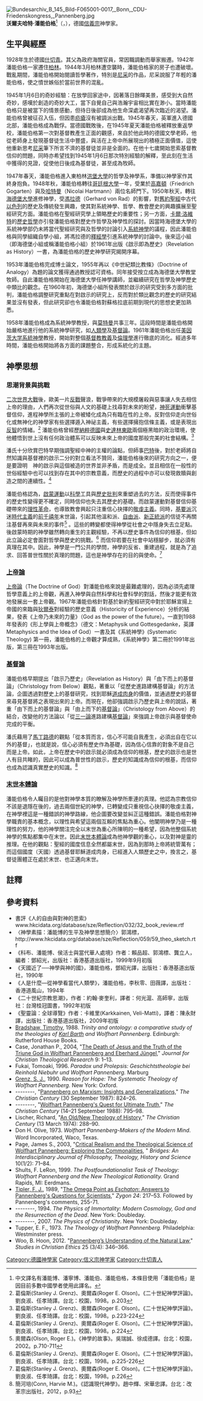 
[[File:Bundesarchiv_B_145_Bild-F065001-0017,_Bonn,_CDU-Friedenskongress,_Pannenberg.jpg|thumb]]
'''沃爾夫哈特·潘能伯格'''<ref>中文譯名有潘能博、潘寧博、潘能伯、潘能伯格，本條目使用「潘能伯格」是因目前多數中國學者使用此譯名。</ref>（{{lang|de|Wolfhart Pannenberg}}，{{bd|1928年|10月2日|2014年|9月5日|catIdx=P}}），德國[[信義宗|信義宗]]神學家。

== 生平與經歷 ==
1928年生於德國[[什切青|什切青]]。其父為政府海關官員，常因職調動而舉家搬遷。1942年潘能伯格一家遷住[[柏林|柏林]]。1944年3月柏林遭空襲時，潘能伯格家的房子也遭破壞。戰亂期間，潘能伯格開始閱讀哲學著作，特別是[[尼采|尼采]]的作品，尼采說服了年輕的潘能伯格，使之憤世嫉俗於當前世界的混亂。

1945年1月6日的奇妙經驗：在放學回家途中，因著落日餘暉美景，感受到大自然奇妙，感嘆於創造的奇妙大工，當下自覺自己與浩瀚宇宙相比實在渺小。當時潘能伯格只是被當下的情景感動，但待日後卻成為他生命深處渴望再次臨近的渴望。潘能伯格曾被征召入伍，但因患[[疥瘡|疥瘡]]沒有被調派出戰。1945年春天，英軍進入德國北部，潘能伯格成為戰俘。當德國戰敗後，在1945年夏天潘能伯格被釋放重返學校，潘能伯格第一次對基督教產生正面的觀感，來自於他此時的德國文學老師，他從老師身上發現基督徒生活中豐盛，與活在上帝中所展現出的積極正面價值，這使他重新思考[[尼采|尼采]]筆下所言不濟的基督徒並非是全面的。在他十七歲開始思索基督教信仰的問題，同時亦希望找到1945年1月6日那次特別經驗的解釋，至此刻在生活中獲得的見證，促使他日後成為基督徒，甚至成為牧師。

1947年春天，潘能伯格進入東柏林[[洪堡大學|洪堡大學]]的哲學及神學系，準備以神學家作其終身抱負。1948年秋，潘能伯格轉往[[哥廷根大學|哥廷根大學]]一年，受業於[[高嘉頓|高嘉頓]]（Friedrich Gogarten）與及[[哈特曼|哈特曼]]（Nicolai Hartmann）兩位名師門下。1950年秋天，轉往[[海德堡大學|海德堡大學]]進修神學，受[[馮拉德|馮拉德]]（Gerhard von Rad）的影響，對[[舊約聖經|舊約聖經]]中古代[[以色列|以色列]]的歷史及傳統發生興趣，使其對系統神學、哲學、教會歷史的興趣擴展至聖經研究方面。潘能伯格在聖經研究學上領略歷史的重要性；另一方面，[[卡爾·洛維特|卡爾·洛維特]]的[[歷史哲學|歷史哲學]]亦引發潘能伯格對歷史作哲學及神學性的探討。因當時海德堡大學的系統神學部仍未將當代聖經研究與及哲學的討論引入[[系統神學|系統神學]]的議程，因此潘能伯格與同學組織自學小組，將馮拉德的[[釋經學|釋經學]]引進系統神學的討論中。後來這小組（即海德堡小組或稱潘能伯格小組）於1961年出版《啟示即為歷史》（Revelation as History）一書，為潘能伯格的歷史神學研究揭開序幕。

1953年潘能伯格完成博士論文，1955年再以《中世紀類比教條》（Doctrine of Analogy）為題的論文獲得通過教授認可資格。同年接受按立成為海德堡大學教堂牧師。自此潘能伯格開始在海德堡大學任神學講師，並繼續研究在哲學及神學歷史中類比的觀念。在1960年初，海德堡小組所發表關於啟示的研究受到多方面的批判，潘能伯格調整研究重點在對啟示的研究上，反而對於類比觀念的歷史的研究結果並沒有發表，但此研究卻也令潘能伯格對蘇格拉底前期到現代的思想史更加熟悉。

1958年潘能伯格成為{{link-de|烏柏途神學院|Kirchliche Hochschule Wuppertal/Bethel}}系統神學教授，與[[莫特曼|莫特曼]]共事三年。這段時間是潘能伯格開始嚴格地進行他的系統神學研究，如[[人類學|人類學]]及[[基督論|基督論]]。1961年潘能伯格出任[[美因茨大学|美因茨大学]][[系統神學|系統神學]]教授，開始對整個[[基督教教義|基督教教義]]及[[倫理學|倫理學]]進行徹底的消化。經過多年時間，潘能伯格開始將各方面的課題整合，形成系統化的主題。

== 神學思想 ==
=== 思潮背景與挑戰 ===
[[二次世界大戰|二次世界大戰]]後，歐美一片[[反戰|反戰]]聲浪，戰爭帶來的大規模屠殺與惡事讓人失去相信上帝的理由，人們再次從世俗與人文的基礎上找尋對未來的盼望，[[神死運動|神死運動]]衝擊基督信仰，進程神學所主張的上帝被矮化成為只有臨在性的上帝。反對信仰走向世俗化或無神化的神學家有些選擇遁入神祕主義，有些選擇擁抱信條主義，或是表現出[[反智|反智]]的情緒。<ref>葛倫斯(Stanley J. Grenz)、奧爾森(Roger E. Olson)。《二十世紀神學評論》。劉良淑、任孝琦譯。台北：校園，1998。p.203</ref> 
潘能伯格曾經歷[[納粹德國|納粹德國]]與[[史達林東歐|史達林東歐]]兩個極黑暗的政治環境，使他體悟到世上沒有任何政治體系可以反映未來上帝的國度那般完美的社會結構。<ref>葛倫斯(Stanley J. Grenz)、奧爾森(Roger E. Olson)。《二十世紀神學評論》。劉良淑、任孝琦譯。台北：校園，1998。p.223-224</ref> 

潘氏十分欣賞巴特早期強調聖經中神的主權的論點，但師事[[巴特|巴特]]後，對於老師將自然知識與基督裡的啟示二分的對立看法不贊同，潘能伯格後來的研究方向之一，便是要證明　神的啟示與這個被造的世界並非矛盾，而是成全。並且相信在一般性的世俗經驗中也可以找到存在其中的宗教意義，而歷史的過程中亦可以發現救贖與創造之間的連續性。<ref>葛倫斯(Stanley J. Grenz)、奧爾森(Roger E. Olson)。《二十世紀神學評論》。劉良淑、任孝琦譯。台北：校園，1998。p.224</ref> 

潘能伯格認為，[[啟蒙運動|啟蒙運動]]以[[科學|科學]]工具與[[歷史批判|歷史批判]]來重塑過去的方法，反而使得事件的歷史性變得更不確定，同時信仰也失去其歷史的基礎。而啟蒙運動對基督信仰基礎帶來的[[理性革命|理性革命]]，也導致教會興起只注重信心抉擇的[[敬虔主義|敬虔主義]]。同時，[[基要派|基要派]]沉迷[[時代主義|時代主義]]的[[前千禧年|前千禧年]]末世論，引起其他溫和派、[[自由派|自由派]]、[[新正統派|新正統派]]的信徒不再關注基督再來與未來的事件<ref>奧爾森(Olson, Roger E.)。《神學的故事》。吳瑞誠、徐成德譯。台北：校園，2002。p.710-711</ref> 。這些的轉變都使得神學從社會之中隱身失去立足點。後啟蒙時期的神學雖然轉向重生的主觀經驗，不再以歷史事件為信仰的根基，但如此立論必定會面對哲學與歷史的挑戰。<ref>葛倫斯(Stanley J. Grenz)、奧爾森(Roger E. Olson)。《二十世紀神學評論》。劉良淑、任孝琦譯。台北：校園，1998。p.225-226</ref> 而信仰若要在社會中站穩腳步，就必須有真理在其中。因此，神學是一門公共的學問，神學的反省、重建過程，就是為了追求、回答普世性關於真理的問題，這也是神學存在的目的與使命。<ref>葛倫斯(Stanley J. Grenz)、奧爾森(Roger E. Olson)。《二十世紀神學評論》。劉良淑、任孝琦譯。台北：校園，1998。p.226</ref>

=== [[上帝論|上帝論]] ===
[[上帝論|上帝論]]（The Doctrine of God）對潘能伯格來說是最難處理的，因為必須先處理哲學意義上的上帝觀，再進入神學與自然科學和社會科學的對話，然後才能更有效地發展出一套上帝觀。1967年潘能伯格針對基於新約聖經研究中對於耶穌宣揚上帝國的來臨與[[狄爾泰|狄爾泰]]對經驗的歷史意義（Historicity of Experience）分析的結果，發表《上帝乃未來的力量》（God as the power of the future）。一直到1988年發表的《形上學與上帝概念》（德文：Metaphysik und Gottesgedanke，英譯Metaphysics and the Idea of God）一書及其《系統神學》(Systematic Theology) 第一冊，潘能伯格的上帝觀才算成熟，《系統神學》第二冊於1991年出版，第三冊在1993年出版。

=== [[基督論|基督論]] ===
潘能伯格早期提出「啟示乃歷史」（Revelation as History）與「由下而上的基督論」（Christology from Below）觀點，著重以「從歷史進路建構基督論」的方法論，企圖透過對歷史上的基督研究，找到耶穌[[道成肉身|道成肉身]]的價值，並通過歷史的基督來尋見基督將之表現出來的上帝。而現在，他卻強調啟示乃歷史與上帝的說話，著重「由下而上的基督論」與「由上而下的[[基督論|基督論]]」（Christology from Above）的結合，改變他的方法論以「從[[三一論|三一論]]進路建構[[基督論|基督論]]」來強調上帝啟示與基督使命完成的平衡。

潘氏藉用了[[馬丁路德|馬丁路德]]的觀點「從本質而言，信心不可能自我產生，必須出自在它以外的基督」，也就是說，信心必須有歷史作為基礎，因為信心信靠的對象不是自己而是上帝。如此，上帝在歷史中的啟示就必須成為信仰的根基，歷史的啟示也是世人有目共睹的，因此可以成為普世性的啟示，歷史的知識成為信仰的根基，而信仰也成為認識真實歷史的知識。<ref>簡河培(Conn, Harvie M.)。《認識現代神學》。趙中輝、宋華忠譯。台北：改革宗出版社，2012，p.93</ref>

=== [[末世本體論|末世本體論]] ===
潘能伯格令人矚目的是他對神學本質的瞭解及神學所牽連的真理。他認為宗教信仰不該是退隱在後的，過去兩個世紀的神學，已轉變成只重視信心抉擇的敬虔主義，在神學裡這是一種錯誤的神學路線，他企圖要改變並糾正這種錯誤。潘能伯格對神學職責的基本概念，以理性與希望這兩個互賴的焦點為重心。他闡明神學乃是一種理性的努力，他的神學關注完全以末世為重心所陳明的一種希望，因為他整個系統神學的焦點都集中在末世。因此[[末世本體論|末世本體論]]成為他神學觀的重心，以及對神是靈的推理。在他的觀點：聖經的國度信息全然都屬末世，因為到那時上帝將統管萬有；而這個國度（天國）透過基督耶穌道成肉身，已經進入人類歷史之中，換言之，基督徒團體正在處於末世、也正邁向末世。

== 註釋 ==
{{reflist}}

== 參考資料 ==
* 書評《人的自由與對神的思索》www.hkcidata.org/database/sze/Reflection/032/32_book_review.rtf
* 〈神學素描：潘能博的生平及神學思想簡介〉郭鴻標，http://www.hkcidata.org/database/sze/Reflection/059/59_theo_sketch.rtf{{dead link|date=2018年3月 |bot=InternetArchiveBot |fix-attempted=yes }}
* 《科布、潘能博、侯活士與當代華人處境》作者：賴品超、郭鴻標、龔立人，編者：鄧紹光，出版社：香港基道出版社，1999年9月初版
* 《天國近了──神學與神的國》，潘能伯格，鄧紹光譯，出版社：香港基道出版社，1990年
* 《人是什麼—從神學看當代人類學》，潘能伯格，李秋零、田薇譯，出版社：香港道風山，1994年
* 《二十世紀宗教思潮》，作者：約翰‧麥奎利，譯者：何光滬、高師寧，出版社：台灣桂冠圖書，1992年初版
* 《聖靈論：全球導覽》作者：卡維里(Karkkainen, Veli-Matti)，譯者：陳永財譯，出版社：香港基道出版社，2009年初版
*[[Regent's_Park_College,_Oxford#Fellows|Bradshaw, Timothy]], 1988. ''Trinity and ontology: a comparative study of the theologies of [[Karl_Barth|Karl Barth]] and Wolfhart Pannenberg''. Edinburgh: Rutherford House Books.
* Case, Jonathan P., 2004, "[https://web.archive.org/web/20100603101534/http://www2.luthersem.edu/ctrf/JCTR/Vol09/Case.pdf The Death of Jesus and the Truth of the Triune God in Wolfhart Pannenberg and Eberhard Jüngel,]" ''Journal for Christian Theological Research'' 9: 1–13.
* Fukai, Tomoaki, 1996. ''Paradox und Prolepsis: Geschichtstheologie bei Reinhold Niebuhr und Wolfhart Pannenberg.'' Marburg
* [[Stanley_Grenz|Grenz, S. J.]], 1990. ''Reason for Hope: The Systematic Theology of Wolfhart Pannenberg.'' New York: Oxford.
* --------, "[https://web.archive.org/web/20081223112024/http://www.religion-online.org/showarticle.asp?title=89 Pannenberg on Marxism: Insights and Generalizations,]" ''The Christian Century'' (30 September 1987): 824–26.
* --------, "[https://web.archive.org/web/20081223112154/http://www.religion-online.org/showarticle.asp?title=59 Wolfhart Pannenberg's Quest for Ultimate Truth,]" ''The Christian Century'' (14–21 September 1988): 795–98.
* Lischer, Richard, "[https://web.archive.org/web/20081223112114/http://www.religion-online.org/showarticle.asp?title=1596 An Old/New Theology of History,]" ''The Christian Century'' (13 March 1974): 288–90.
* Don H. Olive, 1973. ''Wolfhart Pannenberg-Makers of the Modern Mind''. Word Incorporated, Waco, Texas. 　
* Page, James S., 2003, "[http://eprints.qut.edu.au/archive/00003612/ Critical Realism and the Theological Science of Wolfhart Pannenberg: Exploring the Commonalities,] {{Wayback|url=http://eprints.qut.edu.au/archive/00003612/ |date=20081023033328 }}" ''Bridges: An Interdisciplinary Journal of Philosophy, Theology, History and Science'' 10(1/2): 71–84.
* Shults, F. LeRon, 1999. ''The Postfoundationalist Task of Theology: Wolfhart Pannenberg and the New Theological Rationality.'' Grand Rapids, MI: Eerdmans.
*[[Frank_Tipler|Tipler, F. J.]], 1989, "[https://archive.today/20130105060637/http://www3.interscience.wiley.com/journal/119442501/abstract?CRETRY=1&SRETRY=0 The Omega Point as ''Eschaton'': Answers to Pannenberg's Questions for Scientists,]" ''Zygon 24'': 217–53. Followed by Pannenberg's comments, 255-71.
* --------, 1994. ''The Physics of Immortality: Modern Cosmology, God and the Resurrection of the Dead''. New York: Doubleday.
* --------, 2007. ''The Physics of Christianity''. New York: Doubleday.
* Tupper, E. F., 1973. ''The Theology of Wolfhart Pannenberg.'' Philadelphia: Westminster press.
* Woo, B. Hoon, 2012. "[http://sce.sagepub.com/content/25/3/346.abstract Pannenberg’s Understanding of the Natural Law,]{{dead link|date=2018年3月 |bot=InternetArchiveBot |fix-attempted=yes }}" ''Studies in Christian Ethics'' 25 (3/4): 346–366.

{{Authority control}}
[[Category:德國神學家|Category:德國神學家]]
[[Category:信义宗神学家|Category:信义宗神学家]]
[[Category:什切青人|Category:什切青人]]